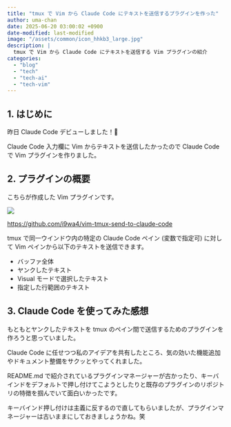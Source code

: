 ```yaml
---
title: "tmux で Vim から Claude Code にテキストを送信するプラグインを作った"
author: uma-chan
date: 2025-06-20 03:00:02 +0900
date-modified: last-modified
image: "/assets/common/icon_hhkb3_large.jpg"
description: |
  tmux で Vim から Claude Code にテキストを送信する Vim プラグインの紹介
categories:
  - "blog"
  - "tech"
  - "tech-ai"
  - "tech-vim"
---
```


## 1. はじめに

昨日 Claude Code デビューしました！🙌

Claude Code 入力欄に Vim からテキストを送信したかったので Claude Code で Vim プラグインを作りました。

## 2. プラグインの概要

こちらが作成した Vim プラグインです。

[![](/assets/2025-06-20-vim-plugin-for-tmux-claude-code/vim-tmux-send-to-claude-code.jpeg)](https://github.com/i9wa4/vim-tmux-send-to-claude-code)

<https://github.com/i9wa4/vim-tmux-send-to-claude-code>

tmux で同一ウインドウ内の特定の Claude Code ペイン (変数で指定可) に対して Vim ペインから以下のテキストを送信できます。

- バッファ全体
- ヤンクしたテキスト
- Visual モードで選択したテキスト
- 指定した行範囲のテキスト

## 3. Claude Code を使ってみた感想

もともとヤンクしたテキストを tmux のペイン間で送信するためのプラグインを作ろうと思っていました。

Claude Code に任せつつ私のアイデアを共有したところ、気の効いた機能追加やドキュメント整備をサクッとやってくれました。

README.md で紹介されているプラグインマネージャーが古かったり、キーバインドをデフォルトで押し付けてこようとしたりと既存のプラグインのリポジトリの特徴を掴んでいて面白いかったです。

キーバインド押し付けは主義に反するので直してもらいましたが、プラグインマネージャーは古いままにしておきましょうかね。笑
